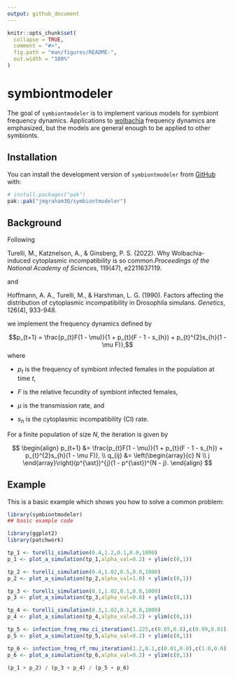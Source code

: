 ```yaml
---
output: github_document
---
```


<!-- README.md is generated from README.Rmd. Please edit that file -->

```r
knitr::opts_chunk$set(
  collapse = TRUE,
  comment = "#>",
  fig.path = "man/figures/README-",
  out.width = "100%"
)
```

# symbiontmodeler

<!-- badges: start -->
<!-- badges: end -->

The goal of `symbiontmodeler` is to implement various models for symbiont frequency dynamics. Applications to [wolbachia](https://en.wikipedia.org/wiki/Wolbachia) frequency dynamics are emphasized, but the models are general enough to be applied to other symbionts.  

## Installation

You can install the development version of `symbiontmodeler` from [GitHub](https://github.com/) with:

``` r
# install.packages("pak")
pak::pak("jmgraham30/symbiontmodeler")
```

## Background

Following

Turelli, M., Katznelson, A., & Ginsberg, P. S. (2022). Why Wolbachia-induced cytoplasmic incompatibility is so common.*Proceedings of the National Academy of Sciences*, 119(47), e2211637119.

and

Hoffmann, A. A., Turelli, M., & Harshman, L. G. (1990). Factors affecting the distribution of cytoplasmic incompatibility in Drosophila simulans. *Genetics*, 126(4), 933-948.

we implement the frequency dynamics defined by

$$p_{t+1} = \frac{p_{t}F(1 - \mu)}{1 + p_{t}(F - 1 - s_{h}) + p_{t}^{2}s_{h}(1 - \mu F)},$$
where

* $p_{t}$ is the frequency of symbiont infected females in the population at time $t$,

* $F$ is the relative fecundity of symbiont infected females,

* $\mu$ is the transmission rate, and

* $s_{h}$ is the cytoplasmic incompatibility (CI) rate.

For a finite population of size $N$, the iteration is given by

$$
\begin{align}
p_{t+1} &= \frac{p_{t}F(1 - \mu)}{1 + p_{t}(F - 1 - s_{h}) + p_{t}^{2}s_{h}(1 - \mu F)},  \\
q_{ij} &= \left(\begin{array}{c} N \\ j \end{array}\right)(p^{\ast})^{j}(1 - p^{\ast})^{N - j}. 
\end{align}
$$



## Example

This is a basic example which shows you how to solve a common problem:

```r
library(symbiontmodeler)
## basic example code
```

```r
library(ggplot2)
library(patchwork)

tp_1 <- turelli_simulation(0.4,1.2,0.1,0.0,1000)
p_1 <- plot_a_simulation(tp_1,alpha_val=0.2) + ylim(c(0,1))

tp_2 <- turelli_simulation(0.4,1.02,0.5,0.0,1000)
p_2 <- plot_a_simulation(tp_2,alpha_val=1.0) + ylim(c(0,1))

tp_3 <- turelli_simulation(0.1,1.02,0.1,0.8,1000)
p_3 <- plot_a_simulation(tp_3,alpha_val=0.8) + ylim(c(0,1))

tp_4 <- turelli_simulation(0.3,1.02,0.1,0.8,1000)
p_4 <- plot_a_simulation(tp_4,alpha_val=0.2) + ylim(c(0,1))

tp_5 <- infection_freq_rmu_ci_iteration(1.225,c(0.05,0.8),c(0.99,0.01),0.1,10000)
p_5 <- plot_a_simulation(tp_5,alpha_val=0.2) + ylim(c(0,1))

tp_6 <- infection_freq_rf_rmu_iteration(1.2,0.1,c(0.01,0.0),c(1.0,0.0),1000)
p_6 <- plot_a_simulation(tp_6,alpha_val=0.2) + ylim(c(0,1))

(p_1 + p_2) / (p_3 + p_4) / (p_5 + p_6)
```


